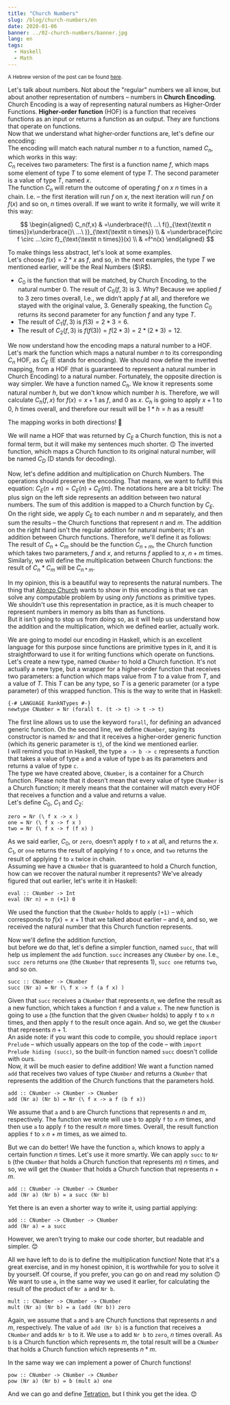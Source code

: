 ```yaml
---
title: "Church Numbers"
slug: /blog/church-numbers/en
date: 2020-01-06
banner: ../02-church-numbers/banner.jpg
lang: en
tags:
  - Haskell
  - Math
---
```


<small>A Hebrew version of the post can be found <a href="/blog/church-numbers/">here</a>.</small>

Let's talk about numbers. Not about the "regular" numbers we all know, but about another representation of numbers – numbers in **Church Encoding**.  
Church Encoding is a way of representing natural numbers as Higher‐Order Functions. **Higher‐order function** (HOF) is a function that receives functions as an input or returns a function as an output. They are functions that operate on functions.  
Now that we understand what higher‐order functions are, let's define our encoding:  
The encoding will match each natural number $n$ to a function, named $C_n$, which works in this way:  
$C_n$ receives two parameters: The first is a function name $f$, which maps some element of type $T$ to some element of type $T$. The second parameter is a value of type $T$, named $x$.  
The function $C_n$ will return the outcome of operating $f$ on $x$ $n$ times in a chain. I.e. – the first iteration will run $f$ on $x$, the next iteration will run $f$ on $f(x)$ and so on, $n$ times overall. If we want to write it formally, we will write it this way:

$$
\begin{aligned}
C_n(f,x)
& =\underbrace{f(\ ...\ f(}_{\text{\textit n times}}x\underbrace{)\ ...\ )}_{\text{\textit n times}} \\
& =\underbrace{f\circ f \circ ...\circ f}_{\text{\textit n times}}(x) \\
& =f^n(x)
\end{aligned}
$$

To make things less abstract, let's look at some examples.  
Let's choose $f(x)=2*x$ as $f$, and so, in the next examples, the type $T$ we mentioned earlier, will be the Real Numbers ($\R$).

- $C_0$ is the function that will be matched, by Church Encoding, to the natural number $0$. The result of $C_0(f,3)$ is $3$. Why? Because we applied $f$ to $3$ zero times overall, I.e., we didn’t apply $f$ at all, and therefore we stayed with the original value, $3$. Generally speaking, the function $C_0$ returns its second parameter for any function $f$ and any type $T$.
- The result of $C_1(f,3)$ is $f(3)=2*3=6$.
- The result of $C_2(f,3)$ is $f(f(3))=f(2*3)=2*(2*3)=12$.

We now understand how the encoding maps a natural number to a HOF.
Let's mark the function which maps a natural number $n$ to its corresponding $C_n$ HOF, as $C_E$ (E stands for encoding).
We should now define the inverted mapping, from a HOF (that is guaranteed to represent a natural number in Church Encoding) to a natural number. Fortunately, the opposite direction is way simpler. We have a function named $C_h$. We know it represents some natural number $h$, but we don't know which number $h$ is. Therefore, we will calculate $C_h(f,x)$ for $f(x)=x+1$ as $f$, and $0$ as $x$. $C_h$ is going to apply $x+1$ to $0$, $h$ times overall, and therefore our result will be $1*h=h$ as a result!

The mapping works in both directions! 🥳

We will name a HOF that was returned by $C_E$ a Church function, this is not a formal term, but it will make my sentences much shorter. 🙃
The inverted function, which maps a Church function to its original natural number, will be named $C_D$ (D stands for decoding). 

Now, let's define addition and multiplication on Church Numbers. The operations should preserve the encoding. That means, we want to fulfill this equation:
$C_E(n+m)=C_E(n)+C_E(m)$.
The notations here are a bit tricky:
The plus sign on the left side represents an addition between two natural numbers. The sum of this addition is mapped to a Church function by $C_E$.  
On the right side, we apply $C_E$ to each number $n$ and $m$ separately, and then sum the results – the Church functions that represent $n$ and $m$. The addition on the right hand isn't the regular addition for natural numbers; it's an addition between Church functions. Therefore, we'll define it as follows:  
The result of $C_n+C_m$ should be the function $C_{n+m}$, the Church function which takes two parameters, $f$ and $x$, and returns $f$ applied to $x$, $n+m$ times. Similarly, we will define the multiplication between Church functions: the result of $C_n*C_m$ will be $C_{n*m}$.

In my opinion, this is a beautiful way to represents the natural numbers. The thing that [Alonzo Church](https://en.wikipedia.org/wiki/Alonzo_Church) wants to show in this encoding is that we can solve any computable problem by using _only functions_ as primitive types.  
We shouldn't use this representation in practice, as it is much cheaper to represent numbers in memory as bits than as functions.  
But it isn't going to stop us from doing so, as it will help us understand how the addition and the multiplication, which we defined earlier, actually work.

We are going to model our encoding in Haskell, which is an excellent language for this purpose since functions are primitive types in it, and it is straightforward to use it for writing functions which operate on functions.  
Let's create a new type, named `CNumber` to hold a Church function. It's not actually a new type, but a wrapper for a higher‐order function that receives two parameters: a function which maps value from $T$ to a value from $T$, and a value of $T$. This $T$ can be any type, so $T$ is a generic parameter (or a type parameter) of this wrapped function. This is the way to write that in Haskell:

```hs:gist=SophiaSaiada/4bcdc401767be16c95d3f17c8daef0e1#file-churchnumbers-hs-L1-L5
{-# LANGUAGE RankNTypes #-}
newtype CNumber = Nr (forall t. (t -> t) -> t -> t)
```

The first line allows us to use the keyword `forall`, for defining an advanced generic function. On the second line, we define `CNumber`, saying its constructor is named `Nr` and that it receives a higher‐order generic function (which its generic parameter is `t`), of the kind we mentioned earlier.  
I will remind you that in Haskell, the type `a -> b -> c` represents a function that takes a value of type `a` and a value of type `b` as its parameters and returns a value of type `c`.  
The type we have created above, `CNumber`, is a container for a Church function. Please note that it doesn’t mean that every value of type `CNumber` is a Church function; it merely means that the container will match every HOF that receives a function and a value and returns a value.  
Let's define $C_0$, $C_1$ and $C_2$:

```hs:gist=SophiaSaiada/4bcdc401767be16c95d3f17c8daef0e1#file-churchnumbers-hs-L7-L10
zero = Nr (\ f x -> x )
one = Nr (\ f x -> f x )
two = Nr (\ f x -> f (f x) )
```

As we said earlier, $C_0$, or `zero`, doesn’t apply `f` to `x` at all, and returns the $x$. $C_1$, or `one` returns the result of applying `f` to `x` once, and `two` returns the result of applying `f` to `x` twice in chain.  
Assuming we have a `CNumber` that is guaranteed to hold a Church function, how can we recover the natural number it represents? We've already figured that out earlier, let's write it in Haskell:

```hs:gist=SophiaSaiada/4bcdc401767be16c95d3f17c8daef0e1#file-churchnumbers-hs-L12-L13
eval :: CNumber -> Int
eval (Nr n) = n (+1) 0
```

We used the function that the `CNumber` holds to apply `(+1)` – which corresponds to $f(x)=x+1$ that we talked about earlier – and `0`, and so, we received the natural number that this Church function represents.

Now we'll define the addition function,   
but before we do that, let's define a simpler function, named `succ`, that will help us implement the `add` function.
`succ` increases any `CNumber` by `one`. I.e., `succ zero` returns `one` (the `CNumber` that represents $1$), `succ one` returns `two`, and so on.

```hs:gist=SophiaSaiada/4bcdc401767be16c95d3f17c8daef0e1#file-churchnumbers-hs-L15-L16
succ :: CNumber -> CNumber
succ (Nr a) = Nr (\ f x -> f (a f x) )
```

Given that `succ` receives a `CNumber` that represents $n$,
we define the result as a new function, which takes a function `f` and a value `x`.
The new function is going to use `a` (the function that the given `CNumber` holds) to apply `f` to `x` $n$ times, and then apply `f` to the result once again. And so, we get the `CNumber` that represents $n+1$.  
An aside note: if you want this code to compile, you should replace `import Prelude` – which usually appears on the top of the code – with `import Prelude hiding (succ)`, so the built-in function named `succ` doesn't collide with ours.  
Now, it will be much easier to define addition! We want a function named `add` that receives two values of type `CNumber` and returns a `CNumber` that represents the addition of the Church functions that the parameters hold.

```hs:gist=SophiaSaiada/4bcdc401767be16c95d3f17c8daef0e1#file-churchnumbers-hs-L18-L19
add :: CNumber -> CNumber -> CNumber
add (Nr a) (Nr b) = Nr (\ f x -> a f (b f x))
```

We assume that `a` and `b` are Church functions that represents $n$ and $m$, respectively. The function we wrote will use `b` to apply `f` to `x` $m$ times, and then use `a` to apply `f` to the result $n$ more times. Overall, the result function applies `f` to `x` $n+m$ times, as we aimed to.

But we can do better! We have the function `a`, which knows to apply a certain function $n$ times. Let's use it more smartly. We can apply `succ` to `Nr b` (the `CNumber` that holds a Church function that represents $m$) $n$ times, and so, we will get the `CNumber` that holds a Church function that represents $n+m$.

```hs:gist=SophiaSaiada/4bcdc401767be16c95d3f17c8daef0e1#file-churchnumbers-hs-L18-L20
add :: CNumber -> CNumber -> CNumber
add (Nr a) (Nr b) = a succ (Nr b)
```

Yet there is an even a shorter way to write it, using partial applying:

```hs:gist=SophiaSaiada/4bcdc401767be16c95d3f17c8daef0e1#file-churchnumbers-hs-L18-L21
add :: CNumber -> CNumber -> CNumber
add (Nr a) = a succ
```

However, we aren’t trying to make our code shorter, but readable and simpler. 😊

All we have left to do is to define the multiplication function! Note that it's a great exercise, and in my honest opinion, it is worthwhile for you to solve it by yourself. Of course, if you prefer, you can go on and read my solution 🙃  
We want to use `a`, in the same way we used it earlier, for calculating the result of the product of `Nr a` and `Nr b`.

```hs:gist=SophiaSaiada/4bcdc401767be16c95d3f17c8daef0e1#file-churchnumbers-hs-L23-L25
mult :: CNumber -> CNumber -> CNumber
mult (Nr a) (Nr b) = a (add (Nr b)) zero
```

Again, we assume that `a` and `b` are Church functions that represents $n$ and $m$, respectively. The value of `add (Nr b)` is a function that receives a `CNumber` and adds `Nr b` to it. We use `a` to add `Nr b` to `zero`, $n$ times overall. As `b` is a Church function which represents $m$, the total result will be a `CNumber` that holds a Church function which represents $n*m$.

In the same way we can implement a power of Church functions!

```hs:gist=SophiaSaiada/4bcdc401767be16c95d3f17c8daef0e1#file-churchnumbers-hs-L27-L29
pow :: CNumber -> CNumber -> CNumber
pow (Nr a) (Nr b) = b (mult a) one
```

And we can go and define [Tetration](https://en.wikipedia.org/wiki/Tetration), but I think you get the idea. 😊
